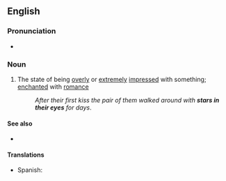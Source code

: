 ==English==

===Pronunciation===
* {{audio|en|En-au-stars in one's eyes.ogg|Audio (AU)}}

===Noun===
{{en-plural noun|head=[[star]]s [[in]] [[one's]] [[eye]]s}}

# {{lb|en|idiomatic|figuratively}} The state of being [[overly]] or [[extremely]] [[impressed]] with something; [[enchanted]] with [[romance]]
#: ''After their first kiss the pair of them walked around with '''stars in their eyes''' for days''.

====See also====
* {{l|en|starry-eyed}}

====Translations====
{{trans-top}}
* Spanish: {{t|es|hacer los ojos chiribitas}}
{{trans-mid}}
{{trans-bottom}}